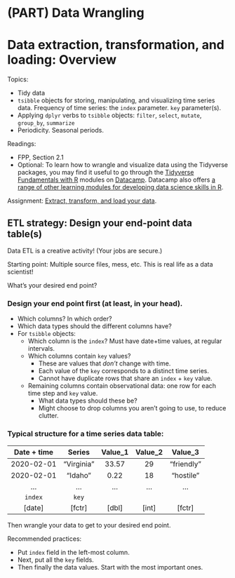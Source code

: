 # (PART) Data Wrangling{-} 

# Data extraction, transformation, and loading: Overview

Topics:

* Tidy data
* `tsibble` objects for storing, manipulating, and visualizing time series data. Frequency of time series: the `index` parameter. `key` parameter(s).
* Applying `dplyr` verbs to `tsibble` objects: `filter`, `select`, `mutate`, `group_by`, `summarize`
* Periodicity. Seasonal periods.


Readings:

* FPP, Section 2.1
* Optional: To learn how to wrangle and visualize data using the Tidyverse packages, you may find it useful to go through the [Tidyverse Fundamentals with R](https://learn.datacamp.com/skill-tracks/tidyverse-fundamentals) modules on [Datacamp](https://learn.datacamp.com/). Datacamp also offers [a range of other learning modules for developing data science skills in R](https://learn.datacamp.com/career-tracks/data-scientist-with-r). 

Assignment: [Extract, transform, and load your data](https://github.com/uva-eng-time-series-sp21/sys5581-course-materials/blob/master/assignments/assignment_data_etl.pdf).



## ETL strategy: Design your end-point data table(s)

Data ETL is a creative activity! (Your jobs are secure.)

Starting point: Multiple source files, mess, etc. This is real life as a data scientist!

What's your desired end point?

### Design your end point first (at least, in your head).

* Which columns? In which order?
* Which data types should the different columns have?
* For `tsibble` objects: 
  - Which column is the `index`? Must have date+time values, at regular intervals.
  - Which columns contain `key` values? 
      - These are values that *don't* change with time.
      - Each value of the `key` corresponds to a distinct time series.
      - Cannot have duplicate rows that share an `index` + `key` value.
  - Remaining columns contain observational data: one row for each time step and `key` value.
      - What data types should these be?
      - Might choose to drop columns you aren't going to use, to reduce clutter.


### Typical structure for a time series data table:

 | Date + time  |  Series |  Value_1 | Value_2 | Value_3 |
 |:-----------:|:----------:|:-------:|:-------:|:--------:|
 | 2020-02-01  |   "Virginia" | 33.57  | 29     |  "friendly" |
 | 2020-02-01  |   "Idaho" | 0.22  | 18     |  "hostile" |
 |   ...          |  ...   | ...    | ... | ... |       
 |  `index`     |   `key`  |         |          |          |
 |  [date]      |   [fctr] |  [dbl]  |  [int]   |  [fctr]  | 


Then wrangle your data to get to your desired end point.

Recommended practices:

* Put `index` field in the left-most column.
* Next, put all the `key` fields.
* Then finally the data values. Start with the most important ones.

